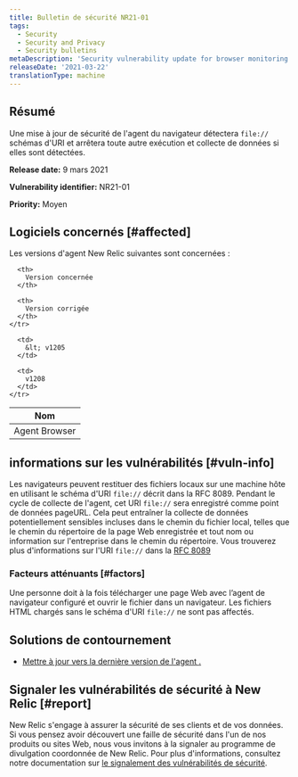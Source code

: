 ```yaml
---
title: Bulletin de sécurité NR21-01
tags:
  - Security
  - Security and Privacy
  - Security bulletins
metaDescription: 'Security vulnerability update for browser monitoring agent, March 09, 2021'
releaseDate: '2021-03-22'
translationType: machine
---
```


## Résumé

Une mise à jour de sécurité de l&apos;agent du navigateur détectera `file://` schémas d&apos;URI et arrêtera toute autre exécution et collecte de données si elles sont détectées.

<DNT>**Release date:**</DNT> 9 mars 2021

<DNT>**Vulnerability identifier:**</DNT> NR21-01

<DNT>**Priority:**</DNT> Moyen

## Logiciels concernés [#affected]

Les versions d&apos;agent New Relic suivantes sont concernées :

<table>
  <thead>
    <tr>
      <th>
        Nom
      </th>

      <th>
        Version concernée
      </th>

      <th>
        Version corrigée
      </th>
    </tr>
  </thead>

  <tbody>
    <tr>
      <td>
        Agent Browser
      </td>

      <td>
        &lt; v1205
      </td>

      <td>
        v1208
      </td>
    </tr>
  </tbody>
</table>

## informations sur les vulnérabilités [#vuln-info]

Les navigateurs peuvent restituer des fichiers locaux sur une machine hôte en utilisant le schéma d&apos;URI `file://` décrit dans la RFC 8089. Pendant le cycle de collecte de l&apos;agent, cet URI `file://` sera enregistré comme point de données pageURL. Cela peut entraîner la collecte de données potentiellement sensibles incluses dans le chemin du fichier local, telles que le chemin du répertoire de la page Web enregistrée et tout nom ou information sur l&apos;entreprise dans le chemin du répertoire. Vous trouverez plus d&apos;informations sur l&apos;URI `file://` dans la [RFC 8089](https://tools.ietf.org/html/rfc8089)

### Facteurs atténuants [#factors]

Une personne doit à la fois télécharger une page Web avec l’agent de navigateur configuré et ouvrir le fichier dans un navigateur. Les fichiers HTML chargés sans le schéma d&apos;URI `file://` ne sont pas affectés.

## Solutions de contournement

* [Mettre à jour vers la dernière version de l&apos;agent <InlinePopover type="browser" />.](/docs/browser/new-relic-browser/installation/update-browser-agent)

## Signaler les vulnérabilités de sécurité à New Relic [#report]

New Relic s&apos;engage à assurer la sécurité de ses clients et de vos données. Si vous pensez avoir découvert une faille de sécurité dans l&apos;un de nos produits ou sites Web, nous vous invitons à la signaler au programme de divulgation coordonnée de New Relic. Pour plus d&apos;informations, consultez notre documentation sur [le signalement des vulnérabilités de sécurité](/docs/security/new-relic-security/data-privacy/reporting-security-vulnerabilities).